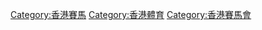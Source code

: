 {{main|冠軍人馬獎}}
[[Category:香港賽馬|Category:香港賽馬]]
[[Category:香港體育|Category:香港體育]]
[[Category:香港賽馬會|Category:香港賽馬會]]